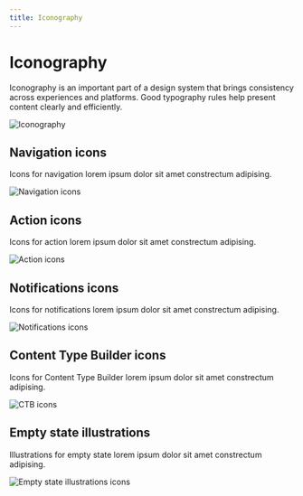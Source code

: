 ```yaml
---
title: Iconography
---
```


# Iconography

Iconography is an important part of a design system that brings consistency across experiences and platforms. Good typography rules help present content clearly and efficiently.

![Iconography](/iconography.png)

## Navigation icons

Icons for navigation lorem ipsum dolor sit amet constrectum adipising.

![Navigation icons](/navigation-items.png)

## Action icons

Icons for action lorem ipsum dolor sit amet constrectum adipising.

![Action icons](/action-items.png)

## Notifications icons

Icons for notifications lorem ipsum dolor sit amet constrectum adipising.

![Notifications icons](/notifications-items.png)

## Content Type Builder icons

Icons for Content Type Builder lorem ipsum dolor sit amet constrectum adipising.

![CTB icons](/ctb-icons.png)

## Empty state illustrations

Illustrations for empty state lorem ipsum dolor sit amet constrectum adipising.

![Empty state illustrations icons](/empty-state-illustrations.png)